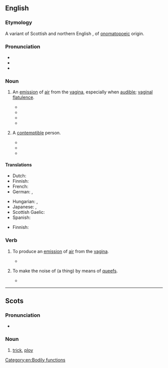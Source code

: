 ==English==

===Etymology===
A variant of Scottish and northern English {{m|en|quiff|t=a puff of wind}}, of [[onomatopoeic]] origin.

===Pronunciation===
* {{IPA|en|/kwiːf/}}
* {{rhymes|en|iːf|s=1}}
* {{audio|en|en-uk-queef.ogg|Audio (UK)}}

{{wp}}

===Noun===
{{en-noun}}

# {{lb|en|vulgar|slang}} An [[emission]] of [[air]] from the [[vagina]], especially when [[audible]]; [[vaginal flatulence]].
#: {{syn|en|cunt fart|fanny fart|pussy fart|vart}}
#* {{quote-book|en|year=2004|passage=Finally, I have only heard about it, but what about the '''queef'''? This is the vagina-fart. Is it truly possible?|author=Michael Ryan|title=The Dirtiest Toilet Humor Book Ever|publisher=iUniverse|year_published=2004|page=47}}
#* {{quote-song|en|year=2005|passage=We are the '''queef''' after a porn star breaks the gang bang record.|composer=[[w:Bloodhound Gang|The Bloodhound Gang]]|title=Pennsylvania}}
#* {{quote-book
|en
|date=2010-10-16
|title=Where a Dobdob Meets a Dikdik: A Word Lover's Guide to the Weirdest, Wackiest, and Wonkiest Lexical Gems
|first=Bill
|last=Casselman
|location=Avon
|publisher=Adams Media
|edition=Original
|isbn=9781440506369
|ol=24539105M
|page=192
|passage=A '''queef''' is not, of course, flatulence, so technically it is not a fart either. It is air, not waste gases produced by digestion, so often there is no attendant odor.
}}
#* {{seemoreCites|en}}
# {{lb|en|vulgar|slang}} A [[contemptible]] person.
#: {{syn|en|cunt}}
#* {{quote-av
|en
|date=2000-01-12
|episode={{w|World Wide Recorder Concert}}
|title={{w|South Park}}
|season=3
|number=17
|passage=''Tough Guy:'' Oh yeah? Well, you look like a bunch of '''queefs''' to me, huh?
}}
#* {{quote-newsgroup
|en
|date=2000-09-12
|author=D. G. Porter
|title=Re: OT: Bush Fucks Up with Mike On
|newsgroup=alt.tv.southpark
|id=39BE65CF.567C@pacbell.net
|passage=When you dumb-fucks repeat some right-wing loon's lie it only makes you look like a '''queef'''.
}}
#* {{seemoreCites|en}}

====Translations====
{{trans-top|an emission of air from the vagina}}
* Dutch: {{t|nl|schedewind}}
* Finnish: {{t|fi|emätinpieru}}
* French: {{t+|fr|pet vaginal|m}}
* German: {{t|de|Mösenfurz|m}}, {{t|de|Fotzenfurz|m}}
{{trans-mid}}
* Hungarian: {{t|hu|puncifing}}, {{t|hu|pinafing}}
* Japanese: {{t|ja|膣ナラ|tr=chinara|sc=Jpan}}, {{t|ja|マン屁|tr=manpe|sc=Jpan}}
* Scottish Gaelic: {{t|gd|braim-fhaighein|m}}
* Spanish: {{t|es|pedo vaginal|m}}
{{trans-bottom}}

{{trans-top|contemptible person}}
* Finnish: {{t+|fi|mulkku}}
{{trans-mid}}
{{trans-bottom}}

===Verb===
{{en-verb}}

# {{lb|en|vulgar|intransitive|slang}} To produce an [[emission]] of [[air]] from the [[vagina]].
#* {{quote-song|en|title=Medicine Ball|artist=Eminem|album=Relapse|year=2009|passage=All my Westside bitches throw it up / Put a balloon inside your pussy, '''queef''', and blow it up}}
# {{lb|en|vulgar|transitive|slang}} To make the noise of (a thing) by means of [[#Noun|queef]]s.
#* {{quote-book|en|year=2002|passage=back to the movie where we find Kim, back at the gallery, so catatonic and sex-obsessed she'd sell Michaelangelo's ''David'' for $5 and '''queef''' the theme from ''Close Encounters'' for no extra charge.|author=Dennis Hensley|title=Screening Party|publisher=Alyson Publishing|year_published=2002|page=74}}

[[Category:en:Bodily functions]]

----

==Scots==

===Pronunciation===
* {{IPA|sco|/kwif/}}

===Noun===
{{sco-noun}}

# [[trick]], [[ploy]]